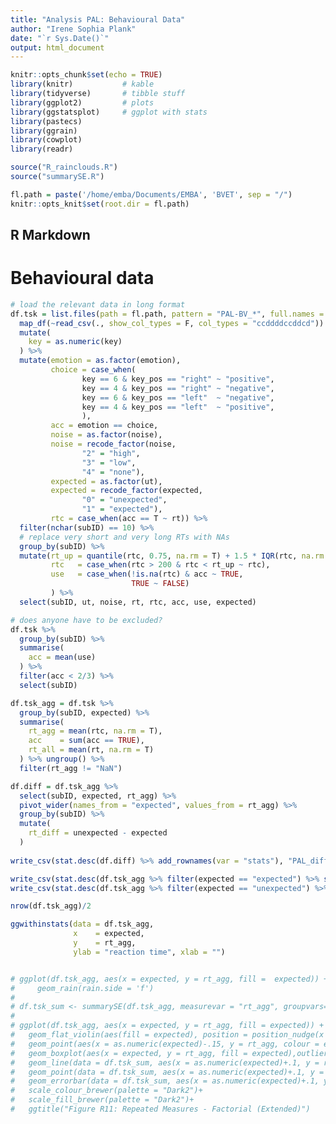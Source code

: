 ```yaml
---
title: "Analysis PAL: Behavioural Data"
author: "Irene Sophia Plank"
date: "`r Sys.Date()`"
output: html_document
---
```


```r
knitr::opts_chunk$set(echo = TRUE)
library(knitr)           # kable
library(tidyverse)       # tibble stuff
library(ggplot2)         # plots
library(ggstatsplot)     # ggplot with stats
library(pastecs)
library(ggrain)
library(cowplot)
library(readr)

source("R_rainclouds.R")
source("summarySE.R")

fl.path = paste('/home/emba/Documents/EMBA', 'BVET', sep = "/")
knitr::opts_knit$set(root.dir = fl.path)

```

## R Markdown

<style type="text/css">
.main-container {
  max-width: 1100px;
  margin-left: auto;
  margin-right: auto;
}
</style>

# Behavioural data

```r
# load the relevant data in long format
df.tsk = list.files(path = fl.path, pattern = "PAL-BV_*", full.names = T) %>%
  map_df(~read_csv(., show_col_types = F, col_types = "ccddddccddcd")) %>% 
  mutate(
    key = as.numeric(key)
  ) %>% 
  mutate(emotion = as.factor(emotion),
         choice = case_when(
                key == 6 & key_pos == "right" ~ "positive",
                key == 4 & key_pos == "right" ~ "negative",
                key == 6 & key_pos == "left"  ~ "negative",
                key == 4 & key_pos == "left"  ~ "positive",
                ),
         acc = emotion == choice,
         noise = as.factor(noise),
         noise = recode_factor(noise,
                "2" = "high",
                "3" = "low",
                "4" = "none"),
         expected = as.factor(ut),
         expected = recode_factor(expected,
                "0" = "unexpected",
                "1" = "expected"),
         rtc = case_when(acc == T ~ rt)) %>%
  filter(nchar(subID) == 10) %>% 
  # replace very short and very long RTs with NAs
  group_by(subID) %>%
  mutate(rt_up = quantile(rtc, 0.75, na.rm = T) + 1.5 * IQR(rtc, na.rm = T),
         rtc   = case_when(rtc > 200 & rtc < rt_up ~ rtc),
         use   = case_when(!is.na(rtc) & acc ~ TRUE,
                           TRUE ~ FALSE)
         ) %>%
  select(subID, ut, noise, rt, rtc, acc, use, expected) 

# does anyone have to be excluded? 
df.tsk %>%
  group_by(subID) %>%
  summarise(
    acc = mean(use)
  ) %>% 
  filter(acc < 2/3) %>% 
  select(subID)

```

```r

df.tsk_agg = df.tsk %>%
  group_by(subID, expected) %>%
  summarise(
    rt_agg = mean(rtc, na.rm = T),
    acc    = sum(acc == TRUE),
    rt_all = mean(rt, na.rm = T)
  ) %>% ungroup() %>%
  filter(rt_agg != "NaN")

df.diff = df.tsk_agg %>%
  select(subID, expected, rt_agg) %>%
  pivot_wider(names_from = "expected", values_from = rt_agg) %>%
  group_by(subID) %>%
  mutate(
    rt_diff = unexpected - expected
  )
  
write_csv(stat.desc(df.diff) %>% add_rownames(var = "stats"), "PAL_difference.csv")

write_csv(stat.desc(df.tsk_agg %>% filter(expected == "expected") %>% select(acc, rt_agg, rt_all)) %>% add_rownames(var = "stats"), "PAL_expected.csv")
write_csv(stat.desc(df.tsk_agg %>% filter(expected == "unexpected") %>% select(acc, rt_agg, rt_all)) %>% add_rownames(var = "stats"), "PAL_unexpected.csv")

nrow(df.tsk_agg)/2

ggwithinstats(data = df.tsk_agg,
              x    = expected, 
              y    = rt_agg, 
              ylab = "reaction time", xlab = "")


# ggplot(df.tsk_agg, aes(x = expected, y = rt_agg, fill =  expected)) +
#     geom_rain(rain.side = 'f')
# 
# df.tsk_sum <- summarySE(df.tsk_agg, measurevar = "rt_agg", groupvars="expected")
# 
# ggplot(df.tsk_agg, aes(x = expected, y = rt_agg, fill = expected)) +
#   geom_flat_violin(aes(fill = expected), position = position_nudge(x = .1, y = 0), adjust = 1.5, trim = FALSE, alpha = .5, colour = NA)+
#   geom_point(aes(x = as.numeric(expected)-.15, y = rt_agg, colour = expected),position = position_jitter(width = .05), size = .25, shape = 20)+
#   geom_boxplot(aes(x = expected, y = rt_agg, fill = expected),outlier.shape = NA, alpha = .5, width = .1, colour = "black") +
#   geom_line(data = df.tsk_sum, aes(x = as.numeric(expected)+.1, y = rt_agg_mean, group = expected, colour = expected), linetype = 3)+
#   geom_point(data = df.tsk_sum, aes(x = as.numeric(expected)+.1, y = rt_agg_mean, group = expected, colour = expected), shape = 18) +
#   geom_errorbar(data = df.tsk_sum, aes(x = as.numeric(expected)+.1, y = rt_agg_mean, group = expected, colour = expected, ymin = rt_agg_mean-sem, ymax = rt_agg_mean+sem), width = .05)+
#   scale_colour_brewer(palette = "Dark2")+
#   scale_fill_brewer(palette = "Dark2")+
#   ggtitle("Figure R11: Repeated Measures - Factorial (Extended)")

```
